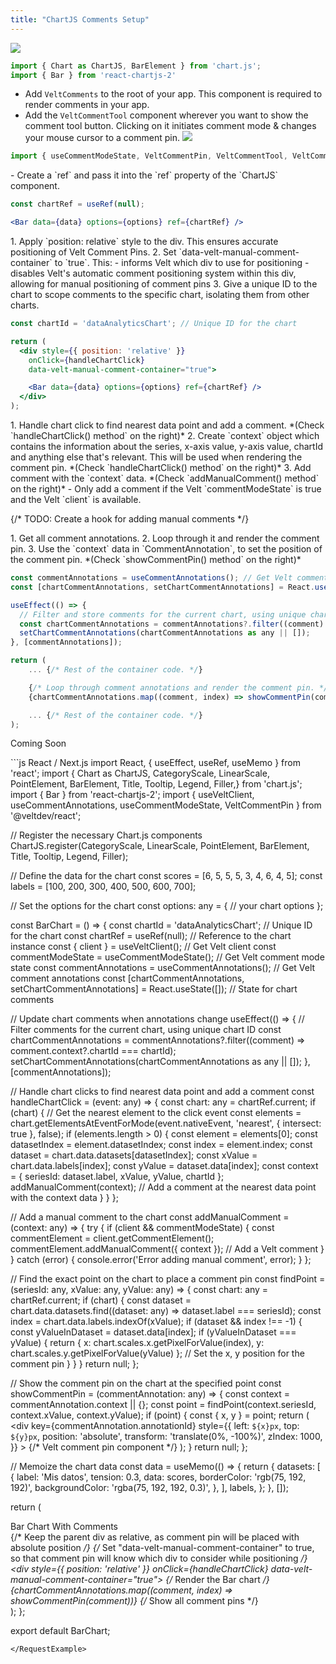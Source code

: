 ```yaml
---
title: "ChartJS Comments Setup" 
---
```


![](/gifs/velt-chartjs-barchart.gif)


<Tabs>
<Tab title="React / Next.js">


<Steps titleSize="h2">

<Step title="Import Components from Chart.js">

```jsx
import { Chart as ChartJS, BarElement } from 'chart.js';
import { Bar } from 'react-chartjs-2'
```

</Step>

<Step title="Import Comments Components and Hooks from Velt">

- Add `VeltComments` to the root of your app. This component is required to render comments in your app.
- Add the `VeltCommentTool` component wherever you want to show the comment tool button. Clicking on it initiates comment mode & changes your mouse cursor to a comment pin.
![](/images/comment-tool.png)

```jsx
import { useCommentModeState, VeltCommentPin, VeltCommentTool, VeltComments } from '@veltdev/react';
```


</Step>

<Step title="Create a ref for the ChartJS component">
- Create a `ref` and pass it into the `ref` property of the `ChartJS` component.

```jsx
const chartRef = useRef(null);

<Bar data={data} options={options} ref={chartRef} />
```

</Step>

<Step title="Add a container div for the ChartJS component">
1. Apply `position: relative` style to the div. This ensures accurate positioning of Velt Comment Pins.
2. Set `data-velt-manual-comment-container` to `true`. This:
  - informs Velt which div to use for positioning
  - disables Velt's automatic comment positioning system within this div, allowing for manual positioning of comment pins
3. Give a unique ID to the chart to scope comments to the specific chart, isolating them from other charts.

```jsx
const chartId = 'dataAnalyticsChart'; // Unique ID for the chart
```

```jsx
return (
  <div style={{ position: 'relative' }}
    onClick={handleChartClick}
    data-velt-manual-comment-container="true">

    <Bar data={data} options={options} ref={chartRef} />
  </div>
);
```

</Step>


<Step title="Add a Comment when the user clicks on the chart">
1. Handle chart click to find nearest data point and add a comment. *(Check `handleChartClick() method` on the right)*
2. Create `context` object which contains the information about the series, x-axis value, y-axis value, chartId and anything else that's relevant. This will be used when rendering the comment pin. *(Check `handleChartClick() method` on the right)*
3. Add comment with the `context` data. *(Check `addManualComment() method` on the right)*
  - Only add a comment if the Velt `commentModeState` is true and the Velt `client` is available.

{/* TODO: Create a hook for adding manual comments */}

</Step>


<Step title="Render the Velt Comment Pins and set its position">
1. Get all comment annotations.
2. Loop through it and render the comment pin.
3. Use the `context` data in `CommentAnnotation`, to set the position of the comment pin. *(Check `showCommentPin() method` on the right)*


```jsx
const commentAnnotations = useCommentAnnotations(); // Get Velt comment annotations
const [chartCommentAnnotations, setChartCommentAnnotations] = React.useState([]); // Store annotations for this chart

useEffect(() => {
  // Filter and store comments for the current chart, using unique chart ID
  const chartCommentAnnotations = commentAnnotations?.filter((comment) => comment.context?.chartId === chartId); 
  setChartCommentAnnotations(chartCommentAnnotations as any || []);
}, [commentAnnotations]);

return (
    ... {/* Rest of the container code. */}

    {/* Loop through comment annotations and render the comment pin. */}
    {chartCommentAnnotations.map((comment, index) => showCommentPin(comment))}

    ... {/* Rest of the container code. */}
);
```

</Step> 

</Steps>


</Tab>
<Tab title="HTML (coming soon)">

Coming Soon

</Tab>

</Tabs>

<RequestExample>
```js React / Next.js
import React, { useEffect, useRef, useMemo } from 'react';
import { Chart as ChartJS, CategoryScale, LinearScale, PointElement, BarElement, Title, Tooltip, Legend, Filler,} from 'chart.js';
import { Bar } from 'react-chartjs-2';
import { useVeltClient, useCommentAnnotations, useCommentModeState, VeltCommentPin } from '@veltdev/react';

// Register the necessary Chart.js components
ChartJS.register(CategoryScale, LinearScale, PointElement, BarElement, Title, Tooltip, Legend, Filler);

// Define the data for the chart
const scores = [6, 5, 5, 5, 3, 4, 6, 4, 5];
const labels = [100, 200, 300, 400, 500, 600, 700];

// Set the options for the chart
const options: any = {
// your chart options
};

const BarChart = () => {
  const chartId = 'dataAnalyticsChart'; // Unique ID for the chart
  const chartRef = useRef(null); // Reference to the chart instance
  const { client } = useVeltClient(); // Get Velt client
  const commentModeState = useCommentModeState(); // Get Velt comment mode state
  const commentAnnotations = useCommentAnnotations(); // Get Velt comment annotations
  const [chartCommentAnnotations, setChartCommentAnnotations] = React.useState([]); // State for chart comments

  // Update chart comments when annotations change
  useEffect(() => {
    // Filter comments for the current chart, using unique chart ID
    const chartCommentAnnotations = commentAnnotations?.filter((comment) => comment.context?.chartId === chartId); 
    setChartCommentAnnotations(chartCommentAnnotations as any || []);
  }, [commentAnnotations]);

  // Handle chart clicks to find nearest data point and add a comment
  const handleChartClick = (event: any) => {
    const chart: any = chartRef.current;
    if (chart) {
      // Get the nearest element to the click event
      const elements = chart.getElementsAtEventForMode(event.nativeEvent, 'nearest', { intersect: true }, false);
      if (elements.length > 0) {
        const element = elements[0];
        const datasetIndex = element.datasetIndex;
        const index = element.index;
        const dataset = chart.data.datasets[datasetIndex];
        const xValue = chart.data.labels[index];
        const yValue = dataset.data[index];
        const context = { seriesId: dataset.label, xValue, yValue, chartId };
        addManualComment(context); // Add a comment at the nearest data point with the context data
      }
    }
  };

  // Add a manual comment to the chart
  const addManualComment = (context: any) => {
    try {
      if (client && commentModeState) {
        const commentElement = client.getCommentElement();
        commentElement.addManualComment({ context }); // Add a Velt comment
      }
    } catch (error) {
      console.error('Error adding manual comment', error);
    }
  };

  // Find the exact point on the chart to place a comment pin
  const findPoint = (seriesId: any, xValue: any, yValue: any) => {
    const chart: any = chartRef.current;
    if (chart) {
      const dataset = chart.data.datasets.find((dataset: any) => dataset.label === seriesId);
      const index = chart.data.labels.indexOf(xValue);
      if (dataset && index !== -1) {
        const yValueInDataset = dataset.data[index];
        if (yValueInDataset === yValue) {
          return { x: chart.scales.x.getPixelForValue(index), y: chart.scales.y.getPixelForValue(yValue) }; // Set the x, y position for the comment pin
        }
      }
    }
    return null;
  };

  // Show the comment pin on the chart at the specified point
  const showCommentPin = (commentAnnotation: any) => {
    const context = commentAnnotation.context || {};
    const point = findPoint(context.seriesId, context.xValue, context.yValue);
    if (point) {
      const { x, y } = point;
      return (
        <div
          key={commentAnnotation.annotationId}
          style={{
            left: `${x}px`,
            top: `${y}px`,
            position: 'absolute',
            transform: 'translate(0%, -100%)',
            zIndex: 1000,
          }}
        >
          <VeltCommentPin annotationId={commentAnnotation.annotationId} /> {/* Velt comment pin component */}
        </div>
      );
    }
    return null;
  };

  // Memoize the chart data
  const data = useMemo(() => {
    return {
      datasets: [
        {
          label: 'Mis datos',
          tension: 0.3,
          data: scores,
          borderColor: 'rgb(75, 192, 192)',
          backgroundColor: 'rgba(75, 192, 192, 0.3)',
        },
      ],
      labels,
    };
  }, []);

  return (
    <div className="dashlet-card">
      <div className="dashlet-card-header">Bar Chart With Comments</div>
      {/* Keep the parent div as relative, as comment pin will be placed with absolute position */}
      {/* Set "data-velt-manual-comment-container" to true, so that comment pin will know which div to consider while positioning */}
      <div style={{ position: 'relative' }} onClick={handleChartClick} data-velt-manual-comment-container="true"> 
        <Bar data={data} options={options} ref={chartRef} /> {/* Render the Bar chart */}
        {chartCommentAnnotations.map((comment, index) => showCommentPin(comment))} {/* Show all comment pins */}
      </div>
    </div>
  );
};

export default BarChart;
```
</RequestExample>
